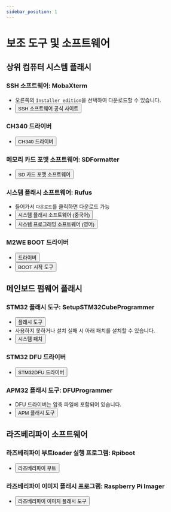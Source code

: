 ```yaml
---
sidebar_position: 1
---
```




# 보조 도구 및 소프트웨어

## **상위 컴퓨터 시스템 플래시**

### SSH 소프트웨어: MobaXterm
* 오른쪽의 `Installer edition`을 선택하여 다운로드할 수 있습니다.
* <Button variant="contained" disableElevation component="a" rel="noopener" href="https://mobaxterm.mobatek.net/download-home-edition.html">SSH 소프트웨어 공식 사이트</Button>

### CH340 드라이버
* <Button variant="contained" disableElevation component="a" rel="noopener" href="https://cdn.mellow.klipper.cn/EXE/CH340.zip">CH340 드라이버</Button>

### 메모리 카드 포맷 소프트웨어: SDFormatter
* <Button variant="contained" disableElevation component="a" rel="noopener" href="https://www.waveshare.net/w/upload/d/d7/Panasonic_SDFormatter.zip">SD 카드 포맷 소프트웨어</Button>

### 시스템 플래시 소프트웨어: Rufus
* 들어가서 `다운로드`를 클릭하면 다운로드 가능
* <Button variant="contained" disableElevation component="a" rel="noopener" href="https://rufus.ie/zh/#download">시스템 플래시 소프트웨어 (중국어)</Button>
* <Button variant="contained" disableElevation component="a" rel="noopener" href="https://rufus.ie/en/#download">시스템 프로그래밍 소프트웨어 (영어)</Button>

### M2WE BOOT 드라이버
* <Button variant="contained" disableElevation component="a" rel="noopener" href="https://cdn.mellow.klipper.cn/Utils/zadig-2.7.exe">드라이버</Button>
* <Button variant="contained" disableElevation component="a" rel="noopener" href="https://cdn.mellow.klipper.cn/Utils/FLY-BOOT-Setup.msi">BOOT 시작 도구</Button>

## **메인보드 펌웨어 플래시**

### STM32 플래시 도구: SetupSTM32CubeProgrammer
* <Button variant="contained" disableElevation component="a" rel="noopener" href="https://cdn.mellow.klipper.cn/EXE/SetupSTM32CubeProgrammer_win64.zip">플래시 도구</Button>
* 사용하지 못하거나 설치 실패 시 아래 패치를 설치할 수 있습니다.
* <Button variant="contained" disableElevation component="a" rel="noopener" href="https://cdn.mellow.klipper.cn/EXE/%E5%BE%AE%E8%BD%AF%E5%B8%B8%E7%94%A8%E8%BF%90%E8%A1%8C%E5%BA%93%E5%90%88%E9%9B%86.zip">시스템 패치</Button>

### STM32 DFU 드라이버
* <Button variant="contained" disableElevation component="a" rel="noopener" href="https://cdn.mellow.klipper.cn/EXE/STM32DFU.zip">STM32DFU 드라이버</Button>

### APM32 플래시 도구: DFUProgrammer
* DFU 드라이버는 압축 파일에 포함되어 있습니다.
* <Button variant="contained" disableElevation component="a" rel="noopener" href="https://cdn.mellow.klipper.cn/EXE/DFUProgrammer.zip">APM 플래시 도구</Button>

## **라즈베리파이 소프트웨어**

### 라즈베리파이 부트loader 실행 프로그램: Rpiboot
* <Button variant="contained" disableElevation component="a" rel="noopener" href="https://files.waveshare.net/wiki/w/upload/f/f3/Rpiboot_setup.zip">라즈베리파이 부트</Button>

### 라즈베리파이 이미지 플래시 프로그램: Raspberry Pi Imager
* <Button variant="contained" disableElevation component="a" rel="noopener" href="https://www.raspberrypi.com/software/">라즈베리파이 이미지 플래시 도구</Button>

